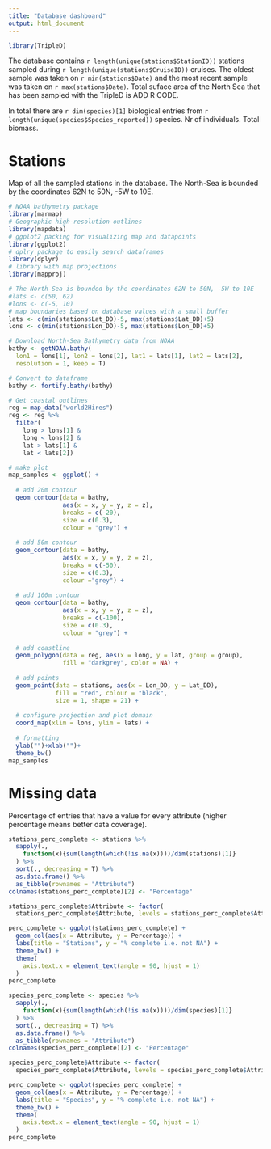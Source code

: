 ```yaml
---
title: "Database dashboard"
output: html_document
---
```


```r
library(TripleD)
```

The database contains `r length(unique(stations$StationID))` stations sampled during `r length(unique(stations$CruiseID))` cruises. The oldest sample was taken on `r min(stations$Date)` and the most recent sample was taken on `r max(stations$Date)`. Total suface area of the North Sea that has been sampled with the TripleD is ADD R CODE.

In total there are `r dim(species)[1]` biological entries from `r length(unique(species$Species_reported))` species. Nr of individuals. Total biomass.

# Stations
Map of all the sampled stations in the database. The North-Sea is bounded by the coordinates 62N to 50N, -5W to 10E.
```r
# NOAA bathymetry package
library(marmap)
# Geographic high-resolution outlines
library(mapdata)
# ggplot2 packing for visualizing map and datapoints
library(ggplot2)
# dplry package to easily search dataframes
library(dplyr)
# library with map projections
library(mapproj)

# The North-Sea is bounded by the coordinates 62N to 50N, -5W to 10E
#lats <- c(50, 62)
#lons <- c(-5, 10)
# map boundaries based on database values with a small buffer
lats <- c(min(stations$Lat_DD)-5, max(stations$Lat_DD)+5)
lons <- c(min(stations$Lon_DD)-5, max(stations$Lon_DD)+5)

# Download North-Sea Bathymetry data from NOAA
bathy <- getNOAA.bathy(
  lon1 = lons[1], lon2 = lons[2], lat1 = lats[1], lat2 = lats[2], 
  resolution = 1, keep = T)

# Convert to dataframe
bathy <- fortify.bathy(bathy)

# Get coastal outlines
reg = map_data("world2Hires")
reg <- reg %>%
  filter(
    long > lons[1] &
    long < lons[2] &
    lat > lats[1] &
    lat < lats[2])

# make plot
map_samples <- ggplot() +
  
  # add 20m contour
  geom_contour(data = bathy,
               aes(x = x, y = y, z = z),
               breaks = c(-20),
               size = c(0.3),
               colour = "grey") +
  
  # add 50m contour
  geom_contour(data = bathy, 
               aes(x = x, y = y, z = z),
               breaks = c(-50),
               size = c(0.3),
               colour ="grey") +
  
  # add 100m contour
  geom_contour(data = bathy, 
               aes(x = x, y = y, z = z),
               breaks = c(-100),
               size = c(0.3),
               colour = "grey") +
  
  # add coastline
  geom_polygon(data = reg, aes(x = long, y = lat, group = group), 
               fill = "darkgrey", color = NA) + 
  
  # add points
  geom_point(data = stations, aes(x = Lon_DD, y = Lat_DD),
             fill = "red", colour = "black",
             size = 1, shape = 21) +
  
  # configure projection and plot domain
  coord_map(xlim = lons, ylim = lats) +
  
  # formatting
  ylab("")+xlab("")+
  theme_bw()
map_samples  
```

# Missing data
Percentage of entries that have a value for every attribute (higher percentage means better data coverage).
```r
stations_perc_complete <- stations %>%
  sapply(., 
    function(x){sum(length(which(!is.na(x))))/dim(stations)[1]}
  ) %>%
  sort(., decreasing = T) %>%
  as.data.frame() %>%
  as_tibble(rownames = "Attribute")
colnames(stations_perc_complete)[2] <- "Percentage"

stations_perc_complete$Attribute <- factor(
  stations_perc_complete$Attribute, levels = stations_perc_complete$Attribute)

perc_complete <- ggplot(stations_perc_complete) +
  geom_col(aes(x = Attribute, y = Percentage)) +
  labs(title = "Stations", y = "% complete i.e. not NA") +
  theme_bw() +
  theme(
    axis.text.x = element_text(angle = 90, hjust = 1)
  )
perc_complete
```

```r
species_perc_complete <- species %>%
  sapply(., 
    function(x){sum(length(which(!is.na(x))))/dim(species)[1]}
  ) %>%
  sort(., decreasing = T) %>%
  as.data.frame() %>%
  as_tibble(rownames = "Attribute")
colnames(species_perc_complete)[2] <- "Percentage"

species_perc_complete$Attribute <- factor(
  species_perc_complete$Attribute, levels = species_perc_complete$Attribute)

perc_complete <- ggplot(species_perc_complete) +
  geom_col(aes(x = Attribute, y = Percentage)) +
  labs(title = "Species", y = "% complete i.e. not NA") +
  theme_bw() +
  theme(
    axis.text.x = element_text(angle = 90, hjust = 1)
  )
perc_complete
```

